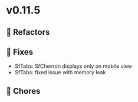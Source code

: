 
<Meta title="Releases/v0.11.x/v0.11.5/Change log" />

# v0.11.5


## 🔨 Refactors


## 🐛 Fixes

- SfTabs: SfChevron displays only on mobile view
- SfTabs: fixed issue with memory leak

## 🧹 Chores
